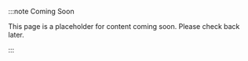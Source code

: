 :::note Coming Soon

This page is a placeholder for content coming soon. Please check back later.

:::
